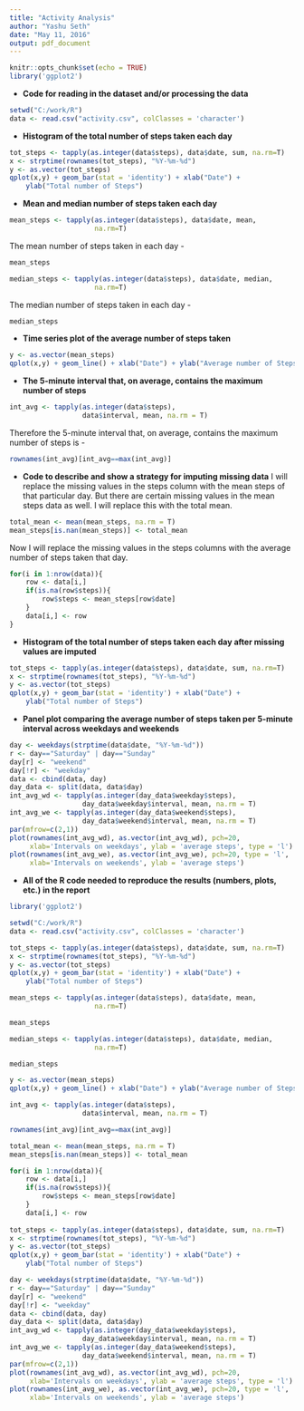 ```yaml
---
title: "Activity Analysis"
author: "Yashu Seth"
date: "May 11, 2016"
output: pdf_document
---
```


```r
knitr::opts_chunk$set(echo = TRUE)
library('ggplot2')
```

- **Code for reading in the dataset and/or processing the data**
```r
setwd("C:/work/R")
data <- read.csv("activity.csv", colClasses = 'character')
```

- **Histogram of the total number of steps taken each day**
```r
tot_steps <- tapply(as.integer(data$steps), data$date, sum, na.rm=T)
x <- strptime(rownames(tot_steps), "%Y-%m-%d")
y <- as.vector(tot_steps)
qplot(x,y) + geom_bar(stat = 'identity') + xlab("Date") + 
    ylab("Total number of Steps")
```

- **Mean and median number of steps taken each day**
```r
mean_steps <- tapply(as.integer(data$steps), data$date, mean,
                     na.rm=T)
```
The mean number of steps taken in each day -
```r
mean_steps

median_steps <- tapply(as.integer(data$steps), data$date, median,
                     na.rm=T)
```
The median number of steps taken in each day -
```r
median_steps
```

- **Time series plot of the average number of steps taken**
```r
y <- as.vector(mean_steps)
qplot(x,y) + geom_line() + xlab("Date") + ylab("Average number of Steps")
```

- **The 5-minute interval that, on average, contains the maximum number of steps**
```r
int_avg <- tapply(as.integer(data$steps),
                  data$interval, mean, na.rm = T)
```


Therefore the 5-minute interval that, on average, contains the maximum number of steps is -
```r
rownames(int_avg)[int_avg==max(int_avg)]
```

- **Code to describe and show a strategy for imputing missing data**
I will replace the missing values in the steps column with the mean steps of that particular day. But there are certain missing values in the mean steps data as well. I will replace this with the total mean.
```r
total_mean <- mean(mean_steps, na.rm = T)
mean_steps[is.nan(mean_steps)] <- total_mean
```
Now I will replace the missing values in the steps columns with the average number of steps taken that day.
```r
for(i in 1:nrow(data)){
    row <- data[i,]
    if(is.na(row$steps)){
        row$steps <- mean_steps[row$date]
    }
    data[i,] <- row
}
```

- **Histogram of the total number of steps taken each day after missing values are imputed**
```r
tot_steps <- tapply(as.integer(data$steps), data$date, sum, na.rm=T)
x <- strptime(rownames(tot_steps), "%Y-%m-%d")
y <- as.vector(tot_steps)
qplot(x,y) + geom_bar(stat = 'identity') + xlab("Date") + 
    ylab("Total number of Steps")
```

- **Panel plot comparing the average number of steps taken per 5-minute interval across weekdays and weekends**
```r
day <- weekdays(strptime(data$date, "%Y-%m-%d"))
r <- day=="Saturday" | day=="Sunday"
day[r] <- "weekend"
day[!r] <- "weekday"
data <- cbind(data, day)
day_data <- split(data, data$day)
int_avg_wd <- tapply(as.integer(day_data$weekday$steps),
                  day_data$weekday$interval, mean, na.rm = T)
int_avg_we <- tapply(as.integer(day_data$weekend$steps),
                  day_data$weekend$interval, mean, na.rm = T)
par(mfrow=c(2,1))
plot(rownames(int_avg_wd), as.vector(int_avg_wd), pch=20, 
     xlab='Intervals on weekdays', ylab = 'average steps', type = 'l')
plot(rownames(int_avg_we), as.vector(int_avg_we), pch=20, type = 'l',
     xlab='Intervals on weekends', ylab = 'average steps')
```

- **All of the R code needed to reproduce the results (numbers, plots, etc.) in the report**

```r
library('ggplot2')

setwd("C:/work/R")
data <- read.csv("activity.csv", colClasses = 'character')

tot_steps <- tapply(as.integer(data$steps), data$date, sum, na.rm=T)
x <- strptime(rownames(tot_steps), "%Y-%m-%d")
y <- as.vector(tot_steps)
qplot(x,y) + geom_bar(stat = 'identity') + xlab("Date") + 
    ylab("Total number of Steps")

mean_steps <- tapply(as.integer(data$steps), data$date, mean,
                     na.rm=T)

mean_steps

median_steps <- tapply(as.integer(data$steps), data$date, median,
                     na.rm=T)

median_steps

y <- as.vector(mean_steps)
qplot(x,y) + geom_line() + xlab("Date") + ylab("Average number of Steps")

int_avg <- tapply(as.integer(data$steps),
                  data$interval, mean, na.rm = T)

rownames(int_avg)[int_avg==max(int_avg)]

total_mean <- mean(mean_steps, na.rm = T)
mean_steps[is.nan(mean_steps)] <- total_mean

for(i in 1:nrow(data)){
    row <- data[i,]
    if(is.na(row$steps)){
        row$steps <- mean_steps[row$date]
    }
    data[i,] <- row
    
tot_steps <- tapply(as.integer(data$steps), data$date, sum, na.rm=T)
x <- strptime(rownames(tot_steps), "%Y-%m-%d")
y <- as.vector(tot_steps)
qplot(x,y) + geom_bar(stat = 'identity') + xlab("Date") + 
    ylab("Total number of Steps")

day <- weekdays(strptime(data$date, "%Y-%m-%d"))
r <- day=="Saturday" | day=="Sunday"
day[r] <- "weekend"
day[!r] <- "weekday"
data <- cbind(data, day)
day_data <- split(data, data$day)
int_avg_wd <- tapply(as.integer(day_data$weekday$steps),
                  day_data$weekday$interval, mean, na.rm = T)
int_avg_we <- tapply(as.integer(day_data$weekend$steps),
                  day_data$weekend$interval, mean, na.rm = T)
par(mfrow=c(2,1))
plot(rownames(int_avg_wd), as.vector(int_avg_wd), pch=20, 
     xlab='Intervals on weekdays', ylab = 'average steps', type = 'l')
plot(rownames(int_avg_we), as.vector(int_avg_we), pch=20, type = 'l',
     xlab='Intervals on weekends', ylab = 'average steps')
```

